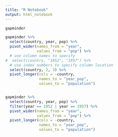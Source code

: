```yaml
---
title: "R Notebook"
output: html_notebook
---
```


```r
gapminder
```

```r

gapminder %>% 
  select(country, year, pop) %>% 
  pivot_wider(names_from = "year",
              values_from = "pop") %>%
  # use column names to specify
#  select(country, "1952", "1957") %>% 
  # use index numbers to specify column location
  select(country, 2, 3) %>% 
  pivot_longer(cols = -country,
               names_to = "year_pop",
               values_to = "population")


gapminder %>% 
  select(country, year, pop) %>% 
  filter(year == 1952 | year == 1957) %>% 
  pivot_wider(names_from = "year",
              values_from = "pop") %>%
  pivot_longer(cols = -country,
               names_to = "year_pop",
               values_to = "population")

```

